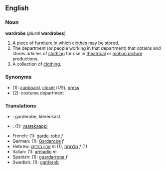 ==English==
===Noun===
'''wardrobe''' (''plural'' '''wardrobes''')

# A piece of [[furniture]] in which [[clothes]] may be stored. 
# The department (or people working in that department) that obtains and stores articles of [[clothing]] for use in [[theatrical]] or [[motion picture]] productions.
# A collection of [[clothing]].

===Synonyms===
*(1): [[cupboard]], [[closet]] (''US''), [[press]]
*(2): costume department

===Translations===
*{{nl}}: garderobe, klerenkast
*{{fi}}: (1): [[vaatekaappi]]
*French: (1): [[garde-robe]] ''f''
*German: (1): [[Garderobe]] ''f''
*Hebrew: [[ארון בגדים]] ''m'' (1), [[מלתחה]] ''f'' (1)
*Italian: (1): [[armadio]] ''m''
*Spanish: (1): [[guardarropa]] ''f''
*Swedish: (1): [[garderob]]